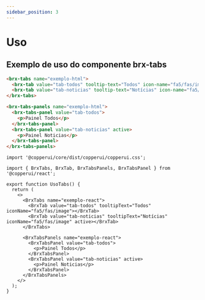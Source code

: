 ```yaml
---
sidebar_position: 3
---
```



# Uso

## Exemplo de uso do componente brx-tabs

<Tabs>

<TabItem value="html" label="HTML">

```html
<brx-tabs name="exemplo-html">
  <brx-tab value="tab-todos" tooltip-text="Todos" icon-name="fa5/fas/image"></brx-tab>
  <brx-tab value="tab-noticias" tooltip-text="Notícias" icon-name="fa5/fas/image" active></brx-tab>
</brx-tabs>

<brx-tabs-panels name="exemplo-html">
  <brx-tabs-panel value="tab-todos">
    <p>Painel Todos</p>
  </brx-tabs-panel>
  <brx-tabs-panel value="tab-noticias" active>
    <p>Painel Noticias</p>
  </brx-tabs-panel>
</brx-tabs-panels>
```

</TabItem>

<TabItem value="react" label="React">

```tsx
import '@copperui/core/dist/copperui/copperui.css';
```

```tsx
import { BrxTabs, BrxTab, BrxTabsPanels, BrxTabsPanel } from '@copperui/react';

export function UsoTabs() {
  return (
    <>
      <BrxTabs name="exemplo-react">
        <BrxTab value="tab-todos" tooltipText="Todos" iconName="fa5/fas/image"></BrxTab>
        <BrxTab value="tab-noticias" tooltipText="Notícias" iconName="fa5/fas/image" active></BrxTab>
      </BrxTabs>

      <BrxTabsPanels name="exemplo-react">
        <BrxTabsPanel value="tab-todos">
          <p>Painel Todos</p>
        </BrxTabsPanel>
        <BrxTabsPanel value="tab-noticias" active>
          <p>Painel Noticias</p>
        </BrxTabsPanel>
      </BrxTabsPanels>
    </>
  );
}
```

</TabItem>

</Tabs>

